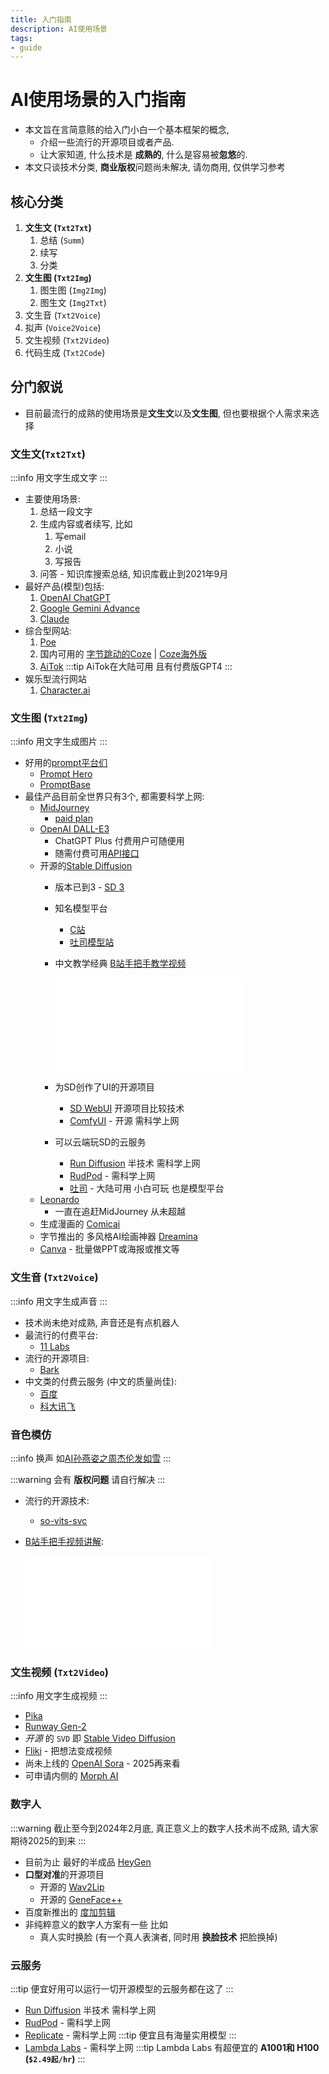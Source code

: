 ```yaml
---
title: 入门指南
description: AI使用场景
tags:
- guide
---
```


# AI使用场景的入门指南

- 本文旨在言简意赅的给入门小白一个基本框架的概念, 
  - 介绍一些流行的开源项目或者产品. 
  - 让大家知道, 什么技术是 __成熟的__, 什么是容易被**忽悠**的.
- 本文只谈技术分类, **商业版权**问题尚未解决, 请勿商用, 仅供学习参考

## 核心分类

1. **文生文 (`Txt2Txt`)**
   1. 总结 (`Summ`)
   2. 续写
   3. 分类
2. **文生图 (`Txt2Img`)**
   1. 图生图 (`Img2Img`)
   2. 图生文 (`Img2Txt`)
3. 文生音 (`Txt2Voice`)
4. 拟声 (`Voice2Voice`)
5. 文生视频 (`Txt2Video`)
6. 代码生成 (`Txt2Code`)

## 分门叙说

- 目前最流行的成熟的使用场景是**文生文**以及**文生图**, 但也要根据个人需求来选择

### 文生文(`Txt2Txt`)
:::info
用文字生成文字
:::
- 主要使用场景:
  1. 总结一段文字
  2. 生成内容或者续写, 比如
     1. 写email
     2. 小说
     3. 写报告
  3. 问答 - 知识库搜索总结, 知识库截止到2021年9月
- 最好产品(模型)包括: 
  1. [OpenAI ChatGPT](https://chat.openai.com/)
  2. [Google Gemini Advance](https://gemini.google.com/app)
  3. [Claude](https://console.anthropic.com/)
- 综合型网站:
  1. [Poe](https://poe.com/)
  2. 国内可用的 [字节跳动的Coze](https://www.coze.cn/) | [Coze海外版](https://www.coze.com/)
  3. [AiTok](https://chat.aitok.ai/register/648ea2a1ae498d6f4d28fa6e) 
      :::tip
      AiTok在大陆可用 且有付费版GPT4
      :::
- 娱乐型流行网站
  1. [Character.ai](https://beta.character.ai/)

### 文生图 (`Txt2Img`)

:::info
用文字生成图片
:::

- 好用的[prompt平台们](../16-prompt/01-popular-prompt-guide.mdx)
  - [Prompt Hero](https://prompthero.com/)
  - [PromptBase](https://promptbase.com/)
- 最佳产品目前全世界只有3个, 都需要科学上网:
  - [MidJourney](https://www.midjourney.com/app/) 
    - [paid plan](https://www.midjourney.com/account/)
  - [OpenAI DALL-E3](https://openai.com/dall-e-3)
    - ChatGPT Plus 付费用户可随便用
    - 随需付费可用[API接口](https://platform.openai.com/docs/guides/images/usage)
  - 开源的[Stable Diffusion](https://stablediffusionweb.com/)
    - 版本已到3 - [SD 3](https://stability.ai/stablediffusion3)
    - 知名模型平台 
      - [C站](https://civitai.com/)
      - [吐司模型站](https://tusiart.com/models)
    - 中文教学经典 [B站手把手教学视频](https://www.bilibili.com/video/BV1Fg4y1c7qy/?share_source=copy_web&vd_source=dbdcc51f213af12e5e8d90f615e6a93c)

      <iframe src="//player.bilibili.com/player.html?aid=826401952&bvid=BV1Fg4y1c7qy&cid=1139087062&page=1" scrolling="no" border="0" frameborder="no" framespacing="0" allowfullscreen="true"> </iframe>
    - 为SD创作了UI的开源项目
      - [SD WebUI](https://github.com/AUTOMATIC1111/stable-diffusion-webui) 开源项目比较技术
      - [ComfyUI](https://comfyui.com/) - 开源 需科学上网
    - 可以云端玩SD的云服务
      - [Run Diffusion](https://app.rundiffusion.com?ref=web9ai15) 半技术 需科学上网
      - [RudPod](https://runpod.io?ref=11a9xaes) - 需科学上网
      - [吐司](https://tusiart.com/) - 大陆可用 小白可玩 也是模型平台
  - [Leonardo](https://app.leonardo.ai/) 
    - 一直在追赶MidJourney 从未超越
  - 生成漫画的 [Comicai](https://comicai.ai/)
  - 字节推出的 多风格AI绘画神器 [Dreamina](https://www.capcut.cn/s/iNKUP7Ty/)
  - [Canva](https://www.canva.com/join/lvy-vkd-ybm) - 批量做PPT或海报或推文等
  

### 文生音 (`Txt2Voice`)

:::info 
用文字生成声音
:::

- 技术尚未绝对成熟, 声音还是有点机器人
- 最流行的付费平台:
  - [11 Labs](https://elevenlabs.io/)
- 流行的开源项目:
  - [Bark](https://github.com/suno-ai/bark)
- 中文类的付费云服务 (中文的质量尚佳):
  - [百度](https://ai.baidu.com/tech/speech/tts)
  - [科大讯飞](https://www.xfyun.cn/services/online_tts)

### 音色模仿

:::info
换声 如[AI孙燕姿之周杰伦发如雪](https://www.bilibili.com/video/BV1yv4y1H7wz/?share_source=copy_web&vd_source=dbdcc51f213af12e5e8d90f615e6a93c)
:::

:::warning
会有 **版权问题** 请自行解决
:::

- 流行的开源技术:
  - [so-vits-svc](https://github.com/voicepaw/so-vits-svc-fork)
- [B站手把手视频讲解](https://www.bilibili.com/video/BV1Cc411P7rs/?share_source=copy_web&vd_source=dbdcc51f213af12e5e8d90f615e6a93c):

  <iframe src="//player.bilibili.com/player.html?aid=271160091&bvid=BV1Cc411P7rs&cid=1131288245&page=1" scrolling="no" border="0" frameborder="yes" framespacing="0" allowfullscreen="true"></iframe>

### 文生视频 (`Txt2Video`)
:::info
用文字生成视频
:::
- [Pika](https://pika.art/)
- [Runway Gen-2](https://app.runwayml.com/ai-tools/gen-2) 
- _开源_ 的 `SVD` 即 [Stable Video Diffusion](https://stability.ai/stable-video)
- [Fliki](https://fliki.ai/?via=john-cao) - 把想法变成视频
- 尚未上线的 [OpenAI Sora](https://openai.com/sora) - 2025再来看
- 可申请内侧的 [Morph AI](https://app.morphstudio.com/waitlist)

### 数字人
:::warning
截止至今到2024年2月底, 真正意义上的数字人技术尚不成熟, 请大家期待2025的到来
:::
- 目前为止 最好的半成品 [HeyGen](https://app.heygen.com/guest/templates?cid=5e24983e)
- **口型对准**的开源项目
  - 开源的 [Wav2Lip](https://github.com/Rudrabha/Wav2Lip)
  - 开源的 [GeneFace++](https://genefaceplusplus.github.io/)
- 百度新推出的 [度加剪辑](https://ducut.baidu.com/share-activity.html?invite_code=bcaHxTg2HfBxHRCV51VAXA)
- 非纯粹意义的数字人方案有一些 比如
  - 真人实时换脸 (有一个真人表演者, 同时用 __换脸技术__ 把脸换掉)

### 云服务

:::tip
便宜好用可以运行一切开源模型的云服务都在这了
:::

- [Run Diffusion](https://app.rundiffusion.com?ref=web9ai15) 半技术 需科学上网
- [RudPod](https://runpod.io?ref=11a9xaes) - 需科学上网
- [Replicate](https://replicate.com/) - 需科学上网 
  :::tip
  便宜且有海量实用模型
  :::
- [Lambda Labs](https://lambdalabs.com/service/gpu-cloud#pricing) - 需科学上网 
  :::tip
  Lambda Labs 有超便宜的 **A1001和 H100 (`$2.49起/hr`)**
  :::
